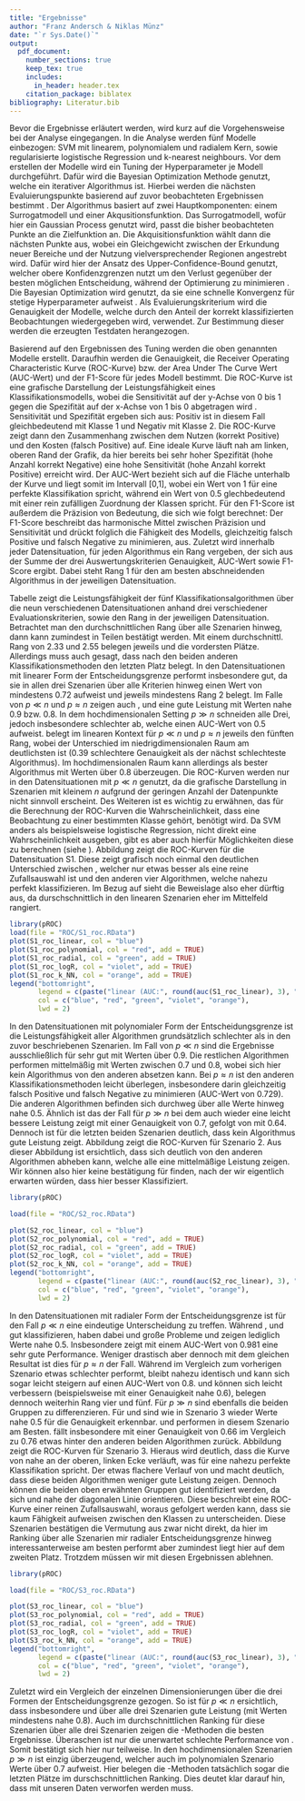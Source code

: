 ```yaml
---
title: "Ergebnisse"
author: "Franz Andersch & Niklas Münz"
date: "`r Sys.Date()`"
output: 
  pdf_document:
    number_sections: true
    keep_tex: true
    includes:
      in_header: header.tex
    citation_package: biblatex
bibliography: Literatur.bib
---
```

\subsection{Vorgehensweise bei der Analyse}
Bevor die Ergebnisse erläutert werden, wird kurz auf die Vorgehensweise bei der Analyse eingegangen. In die Analyse werden fünf Modelle einbezogen: SVM mit linearem, polynomialem und radialem Kern, sowie regularisierte logistische Regression und k-nearest neighbours.\newline
Vor dem erstellen der Modelle wird ein Tuning der Hyperparameter je Modell durchgeführt. Dafür wird die Bayesian Optimization Methode genutzt, welche ein iterativer Algorithmus ist. Hierbei werden die nächsten Evaluierungspunkte basierend auf zuvor beobachteten Ergebnissen bestimmt \parencite{yangHyperparameterOptimizationMachine2020}. Der Algorithmus basiert auf zwei Hauptkomponenten: einem Surrogatmodell und einer Akqusitionsfunktion. Das Surrogatmodell, wofür hier ein Gaussian Process genutzt wird, passt die bisher beobachteten Punkte an die Zielfunktion an. Die Akquisitionsfunktion wählt dann die nächsten Punkte aus, wobei ein Gleichgewicht zwischen der Erkundung neuer Bereiche und der Nutzung vielversprechender Regionen angestrebt wird. Dafür wird hier der Ansatz des Upper-Confidence-Bound genutzt, welcher obere Konfidenzgrenzen nutzt um den Verlust gegenüber der besten möglichen Entscheidung, während der Optimierung zu minimieren \parencite{snoekPracticalBayesianOptimization2012}.
\begin{align}
a_{UCB}(\mathbf{x};~\left\{\mathbf{x}_n,y_n\right\},\theta) = \mu(\mathbf{x};~\left\{\mathbf{x}_n,y_n\right\},\theta) + k \sigma(\mathbf{x};~\left\{\mathbf{x}_n,y_n\right\},\theta)
\end{align}
Die Bayesian Optimization wird genutzt, da sie eine schnelle Konvergenz für stetige Hyperparameter aufweist \parencite{yangHyperparameterOptimizationMachine2020}. Als Evaluierungskriterium wird die Genauigkeit der Modelle, welche durch den Anteil der korrekt klassifizierten Beobachtungen wiedergegeben wird, verwendet. Zur Bestimmung dieser werden die erzeugten Testdaten herangezogen.

Basierend auf den Ergebnissen des Tuning werden die oben genannten Modelle erstellt. Daraufhin werden die Genauigkeit, die Receiver Operating Characteristic Kurve (ROC-Kurve) bzw. der Area Under The Curve Wert (AUC-Wert) und der F1-Score für jedes Modell bestimmt.\newline
Die ROC-Kurve ist eine grafische Darstellung der Leistungsfähigkeit eines Klassifikationsmodells, wobei die Sensitivität auf der y-Achse von 0 bis 1 gegen die Spezifität auf der x-Achse von 1 bis 0 abgetragen wird \parencite{fawcettIntroductionROCAnalysis2006}. Sensitivität und Spezifität ergeben sich aus:
\begin{align}
Sensitivität=\frac{korrekt~Positiv}{korrekt~Positiv~+~falsch~Negativ}
\end{align}
\begin{align}
Spezifität=\frac{korrekt~Negativ}{falsch~Positiv~+~korrekt~Negativ}
\end{align}
Positiv ist in diesem Fall gleichbedeutend mit Klasse 1 und Negativ mit Klasse 2. Die ROC-Kurve zeigt dann den Zusammenhang zwischen dem Nutzen (korrekt Positive) und den Kosten (falsch Positive) auf. Eine ideale Kurve läuft nah am linken, oberen Rand der Grafik, da hier bereits bei sehr hoher Spezifität (hohe Anzahl korrekt Negative) eine hohe Sensitivität (hohe Anzahl korrekt Positive) erreicht wird.  Der AUC-Wert bezieht sich auf die Fläche unterhalb der Kurve und liegt somit im Intervall [0,1], wobei ein Wert von 1 für eine perfekte Klassifikation spricht, während ein Wert von 0.5 glechbedeutend mit einer rein zufälligen Zuordnung der Klassen spricht.\newline
Für den F1-Score ist außerdem die Präzision von Bedeutung, die sich wie folgt berechnet\parencite{fawcettIntroductionROCAnalysis2006}:
\begin{align}
Präzision=\frac{korrekt~Positiv}{korrekt~Positiv~+~falsch~Positiv}
\end{align}
Der F1-Score beschreibt das harmonische Mittel zwischen Präzision und Sensitivität und drückt folglich die Fähigkeit des Modells, gleichzeitig falsch Positive und falsch Negative zu minimieren, aus.
\begin{align}
F1\text{-}Score=\frac{2}{1/Präzision~+~1/Sensitivität}
\end{align}\newline
Zuletzt wird innerhalb jeder Datensituation, für jeden Algorithmus ein Rang vergeben, der sich aus der Summe der drei Auswertungskriterien Genauigkeit, AUC-Wert sowie F1-Score ergibt. Dabei steht Rang 1 für den am besten abschneidenden Algorithmus in der jeweiligen Datensituation.

\subsection{Darstellung der Ergebnisse}
Tabelle \ref{tab:TabVergleich} zeigt die Leistungsfähigkeit der fünf Klassifikationsalgorithmen über die neun verschiedenen Datensituationen anhand drei verschiedener Evaluationskriterien, sowie den Rang in der jeweiligen Datensituation.\newline
Betrachtet man den durchschnittlichen Rang über alle Szenarien hinweg, dann kann \textbf{H1} zumindest in Teilen bestätigt werden. Mit einem durchschnittl. Rang von 2.33 und 2.55 belegen jeweils \textit{SVM-P} und \textit{SVM-R} die vordersten Plätze. Allerdings muss auch gesagt, dass \textit{SVM-L} nach den beiden anderen Klassifikationsmethoden den letzten Platz belegt.
\afterpage{
\clearpage
\begin{landscape}

```r
library(gridExtra)
library(knitr)
library(xtable)

load(file = "Tabellen/Tabellen_S1_S4_S7.RData")
load(file = "Tabellen/Tabellen_S2_S5_S8.RData")
load(file = "Tabellen/Tabellen_S3_S6_S9.RData")

cat(
  "\\begin{table}[h]",
  "\\centering",
  "\\begin{tabular}{|c|c|c|c|}",
  "\\hline\n",
  "& \\textbf{linear} & \\textbf{polynomial} & \\textbf{radial} \\\\",
  "\\hline",
  # p << n
  "\\multirow{5}{*}{\\textbf{$p \\ll n$}} & ",
  kable(S1_Tabelle, format = "latex", booktabs = TRUE, linesep = "", row.names = TRUE), " & ",
  kable(S2_Tabelle, format = "latex", booktabs = TRUE, linesep = "", row.names = TRUE), " & ",
  kable(S3_Tabelle, format = "latex", booktabs = TRUE, linesep = "", row.names = TRUE), " \\\\",
  "\\hline",
  # p = n
  "\\multirow{5}{*}{\\textbf{$p \\approx n$}} & ",
  kable(S4_Tabelle, format = "latex", booktabs = TRUE, linesep = "", row.names = TRUE), " & ",
  kable(S5_Tabelle, format = "latex", booktabs = TRUE, linesep = "", row.names = TRUE), " & ",
  kable(S6_Tabelle, format = "latex", booktabs = TRUE, linesep = "", row.names = TRUE), " \\\\",
  "\\hline",
  # p >> n
  "\\multirow{5}{*}{\\textbf{$p \\gg n$}} & ",
  kable(S7_Tabelle, format = "latex", booktabs = TRUE, linesep = "", row.names = TRUE), " & ",
  kable(S8_Tabelle, format = "latex", booktabs = TRUE, linesep = "", row.names = TRUE), " & ",
  kable(S9_Tabelle, format = "latex", booktabs = TRUE, linesep = "", row.names = TRUE), " \\\\",
  "\\hline",
  "\\end{tabular}",
  "\\caption{Vergleich der Modelle}",
  "\\label{tab:TabVergleich}",
  "\\end{table}"
)

```

\end{landscape}
\clearpage
}
In den Datensituationen mit linearer Form der Entscheidungsgrenze performt insbesondere \textit{logR} gut, da sie in allen drei Szenarien über alle Kriterien hinweg einen Wert von mindestens 0.72 aufweist und jeweils mindestens Rang 2 belegt. Im Falle von $p \ll n$ und $p \approx n$ zeigen auch \textit{SVM-L}, \textit{SVM-P} und \textit{SVM-R} eine gute Leistung mit Werten nahe 0.9 bzw. 0.8. In dem hochdimensionalen Setting $p \gg n$ schneiden alle Drei, jedoch insbesondere \textit{SVM-R} schlechter ab, welche einen AUC-Wert von 0.5 aufweist. \textit{K-NN} belegt im linearen Kontext für $p \ll n$ und $p \approx n$ jeweils den fünften Rang, wobei der Unterschied im niedrigdimensionalen Raum am deutlichsten ist (0.39 schlechtere Genauigkeit als der nächst schlechteste Algorithmus). Im hochdimensionalen Raum kann \textit{K-NN} allerdings als bester Algorithmus mit Werten über 0.8 überzeugen.\newline
Die ROC-Kurven werden nur in den Datensituationen mit $p \ll n$ genutzt, da die grafische Darstellung in Szenarien mit kleinem $n$ aufgrund der geringen Anzahl der Datenpunkte nicht sinnvoll erscheint. Des Weiteren ist es wichtig zu erwähnen, das für die Berechnung der ROC-Kurven die Wahrscheinlichkeit, dass eine Beobachtung zu einer bestimmten Klasse gehört, benötigt wird. Da SVM anders als beispielsweise logistische Regression, nicht direkt eine Wahrscheinlichkeit ausgeben, gibt es aber auch hierfür Möglichkeiten diese zu berechnen (siehe \cite{plattProbabilisticOutputsSupport2000}).\newline
Abbildung \ref{fig:S1ROC} zeigt die ROC-Kurven für die Datensituation S1. Diese zeigt grafisch noch einmal den deutlichen Unterschied zwischen \textit{K-NN}, welcher nur etwas besser als eine reine Zufallsauswahl ist und den anderen vier Algorithmen, welche nahezu perfekt klassifizieren. Im Bezug auf \textbf{H2} sieht die Beweislage also eher dürftig aus, da \textit{SVM-L} durschschnittlich in den linearen Szenarien eher im Mittelfeld rangiert.

```r
library(pROC)
load(file = "ROC/S1_roc.RData")
plot(S1_roc_linear, col = "blue")
plot(S1_roc_polynomial, col = "red", add = TRUE)
plot(S1_roc_radial, col = "green", add = TRUE)
plot(S1_roc_logR, col = "violet", add = TRUE)
plot(S1_roc_k_NN, col = "orange", add = TRUE)
legend("bottomright",
       legend = c(paste("linear (AUC:", round(auc(S1_roc_linear), 3), ")"), paste("polynomial (AUC:", round(auc(S1_roc_polynomial), 3), ")"), paste("radial (AUC:", round(auc(S1_roc_radial),3 ), ")"), paste("logR (AUC:", round(auc(S1_roc_logR), 3), ")"), paste("k_NN (AUC:", round(auc(S1_roc_k_NN), 3), ")")),
       col = c("blue", "red", "green", "violet", "orange"),
       lwd = 2)
```

In den Datensituationen mit polynomialer Form der Entscheidungsgrenze ist die Leistungsfähigkeit aller Algorithmen grundsätzlich schlechter als in den zuvor beschriebenen Szenarien. Im Fall von $p \ll n$ sind die Ergebnisse ausschließlich für \textit{SVM-R} sehr gut mit Werten über 0.9. Die restlichen Algorithmen performen mittelmäßig mit Werten zwischen 0.7 und 0.8, wobei sich hier kein Algorithmus von den anderen absetzen kann. Bei $p \approx n$ ist \textit{K-NN} den anderen Klassifikationsmethoden leicht überlegen, insbesondere darin gleichzeitig falsch Positive und falsch Negative zu minimieren (AUC-Wert von 0.729). Die anderen Algorithmen befinden sich durchweg über alle Werte hinweg nahe 0.5. Ähnlich ist das der Fall für $p \gg n$ bei dem auch wieder \textit{K-NN} eine leicht bessere Leistung zeigt mit einer Genauigkeit von 0.7, gefolgt von \textit{LogR} mit 0.64. Dennoch ist für die letzten beiden Szenarien deutlich, dass kein Algorithmus gute Leistung zeigt.\newline
Abbildung \ref{fig:S2ROC} zeigt die ROC-Kurven für Szenario 2. Aus dieser Abbildung ist ersichtlich, dass sich \textit{SVM-R} deutlich von den anderen Algorithmen abheben kann, welche alle eine mittelmäßige Leistung zeigen. Wir können also hier keine bestätigung für \textbf{H2} finden, nach der wir eigentlich erwarten würden, dass \textit{SVM-P} hier besser Klassifiziert. 

```r
library(pROC)

load(file = "ROC/S2_roc.RData")

plot(S2_roc_linear, col = "blue")
plot(S2_roc_polynomial, col = "red", add = TRUE)
plot(S2_roc_radial, col = "green", add = TRUE)
plot(S2_roc_logR, col = "violet", add = TRUE)
plot(S2_roc_k_NN, col = "orange", add = TRUE)
legend("bottomright",
       legend = c(paste("linear (AUC:", round(auc(S2_roc_linear), 3), ")"), paste("polynomial (AUC:", round(auc(S2_roc_polynomial), 3), ")"), paste("radial (AUC:", round(auc(S2_roc_radial), 3), ")"), paste("logR (AUC:", round(auc(S2_roc_logR), 3), ")"), paste("k_NN (AUC:", round(auc(S2_roc_k_NN), 3), ")")),
       col = c("blue", "red", "green", "violet", "orange"),
       lwd = 2)
```

In den Datensituationen mit radialer Form der Entscheidungsgrenze ist für den Fall $p \ll n$ eine eindeutige Unterscheidung zu treffen. Während \textit{SVM-P}, \textit{SVM-R} und \textit{K-NN} gut klassifizieren, haben dabei \textit{SVM-L} und \textit{LogR} große Probleme und zeigen lediglich Werte nahe 0.5. Insbesondere \textit{SVM-P} zeigt mit einem AUC-Wert von 0.981 eine sehr gute Performance. Weniger drastisch aber dennoch mit dem gleichen Resultat ist dies für $p \approx n$ der Fall. Während \textit{SVM-P} im Vergleich zum vorherigen Szenario etwas schlechter performt, bleibt \textit{SVM-R} nahezu identisch und \textit{K-NN} kann sich sogar leicht steigern auf einen AUC-Wert von 0.8. \textit{SVM-L} und \textit{LogR} können sich leicht verbessern (beispielsweise mit einer Genauigkeit nahe 0.6), belegen dennoch weiterhin Rang vier und fünf. Für $p \gg n$ sind ebenfalls die beiden Gruppen zu differenzieren. Für \textit{SVM-L} und \textit{LogR} sind wie in Szenario 3 wieder Werte nahe 0.5 für die Genauigkeit erkennbar. \textit{SVM-P} und \textit{K-NN} performen in diesem Szenario am Besten. \textit{SVM-R} fällt insbesondere mit einer Genauigkeit von 0.66 im Vergleich zu 0.76 etwas hinter den anderen beiden Algorithmen zurück.\newline
Abbildung \ref{fig:S3ROC} zeigt die ROC-Kurven für Szenario 3. Hieraus wird deutlich, dass die Kurve von \textit{SVM-P} nahe an der oberen, linken Ecke verläuft, was für eine nahezu perfekte Klassifikation spricht. Der etwas flachere Verlauf von \textit{SVM-R} und \textit{K-NN} macht deutlich, dass diese beiden Algorithmen weniger gute Leistung zeigen. Dennoch können die beiden oben erwähnten Gruppen gut identifiziert werden, da sich \textit{SVM-L} und \textit{LogR} nahe der diagonalen Linie orientieren. Diese beschreibt eine ROC-Kurve einer reinen Zufallsauswahl, woraus gefolgert werden kann, dass sie kaum Fähigkeit aufweisen zwischen den Klassen zu unterscheiden. Diese Szenarien bestätigen die Vermutung aus \textbf{H2} zwar nicht direkt, da hier im Ranking über alle Szenarien mir radialer Entscheidungsgrenze hinweg interessanterweise \textit{SVM-P} am besten performt aber zumindest liegt hier \textit{SVM-R} auf dem zweiten Platz. Trotzdem müssen wir mit diesen Ergebnissen \textbf{H2} ablehnen.

```r
library(pROC)

load(file = "ROC/S3_roc.RData")

plot(S3_roc_linear, col = "blue")
plot(S3_roc_polynomial, col = "red", add = TRUE)
plot(S3_roc_radial, col = "green", add = TRUE)
plot(S3_roc_logR, col = "violet", add = TRUE)
plot(S3_roc_k_NN, col = "orange", add = TRUE)
legend("bottomright",
       legend = c(paste("linear (AUC:", round(auc(S3_roc_linear), 3), ")"), paste("polynomial (AUC:", round(auc(S3_roc_polynomial), 3), ")"), paste("radial (AUC:", round(auc(S3_roc_radial), 3), ")"), paste("logR (AUC:", round(auc(S3_roc_logR), 3), ")"), paste("k_NN (AUC:", round(auc(S3_roc_k_NN), 3), ")")),
       col = c("blue", "red", "green", "violet", "orange"),
       lwd = 2)
```
\begin{figure}[htb]
\begin{minipage}{0.48\linewidth}
\centering
\includegraphics{Ergebnisse_files/figure-latex/S1ROC-1.pdf}
\caption{ROC-Kurven Szenario 1}
\label{fig:S1ROC}
\end{minipage}
\hfill
\begin{minipage}{0.48\linewidth}
\centering
\includegraphics{Ergebnisse_files/figure-latex/S2ROC-1.pdf}
\caption{ROC-Kurven Szenario 2}
\label{fig:S2ROC}
\end{minipage}
\vspace*{0.5cm}\newline
\begin{minipage}{\linewidth}
\centering
\includegraphics[width=0.48\linewidth]{Ergebnisse_files/figure-latex/S3ROC-1.pdf}
\caption{ROC-Kurven Szenario 3}
\label{fig:S3ROC}
\end{minipage}
\end{figure}
Zuletzt wird ein Vergleich der einzelnen Dimensionierungen über die drei Formen der Entscheidungsgrenze gezogen. So ist für $p \ll n$ ersichtlich, dass insbesondere \textit{SVM-P} und \textit{SVM-R} über alle drei Szenarien gute Leistung (mit Werten mindestens nahe 0.8). Auch im durchschnittlichen Ranking für diese Szenarien  über alle drei Szenarien zeigen die \textit{SVM}-Methoden die besten Ergebnisse. Überaschen ist nur die unerwartet schlechte Performance von \textit{K-NN}. Somit bestätigt sich \textbf{H3} hier nur teilweise. In den hochdimensionalen Szenarien $p \gg n$ ist einzig \textit{K-NN} überzeugend, welcher auch im polynomialen Szenario Werte über 0.7 aufweist. Hier belegen die \textit{SVM}-Methoden tatsächlich sogar die letzten Plätze im durschschnittlichen Ranking. Dies deutet klar darauf hin, dass \textbf{H4} mit unseren Daten verworfen werden muss.
